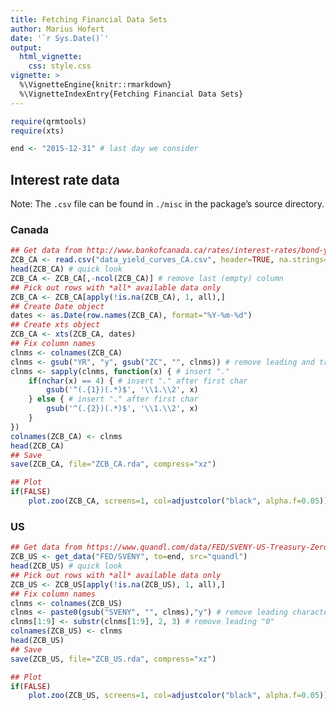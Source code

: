 ```yaml
---
title: Fetching Financial Data Sets
author: Marius Hofert
date: '`r Sys.Date()`'
output:
  html_vignette:
    css: style.css
vignette: >
  %\VignetteEngine{knitr::rmarkdown}
  %\VignetteIndexEntry{Fetching Financial Data Sets}
---
```

```r
require(qrmtools)
require(xts)

end <- "2015-12-31" # last day we consider
```

## Interest rate data

Note: The `.csv` file can be found in `./misc` in the package's source directory.

### Canada

```r
## Get data from http://www.bankofcanada.ca/rates/interest-rates/bond-yield-curves/
ZCB_CA <- read.csv("data_yield_curves_CA.csv", header=TRUE, na.strings=" na", row.names=1)
head(ZCB_CA) # quick look
ZCB_CA <- ZCB_CA[,-ncol(ZCB_CA)] # remove last (empty) column
## Pick out rows with *all* available data only
ZCB_CA <- ZCB_CA[apply(!is.na(ZCB_CA), 1, all),]
## Create Date object
dates <- as.Date(row.names(ZCB_CA), format="%Y-%m-%d")
## Create xts object
ZCB_CA <- xts(ZCB_CA, dates)
## Fix column names
clnms <- colnames(ZCB_CA)
clnms <- gsub("YR", "y", gsub("ZC", "", clnms)) # remove leading and trailing characters
clnms <- sapply(clnms, function(x) { # insert "."
    if(nchar(x) == 4) { # insert "." after first char
        gsub('^(.{1})(.*)$', '\\1.\\2', x)
    } else { # insert "." after first char
        gsub('^(.{2})(.*)$', '\\1.\\2', x)
    }
})
colnames(ZCB_CA) <- clnms
head(ZCB_CA)
## Save
save(ZCB_CA, file="ZCB_CA.rda", compress="xz")

## Plot
if(FALSE)
    plot.zoo(ZCB_CA, screens=1, col=adjustcolor("black", alpha.f=0.05))
```


### US

```r
## Get data from https://www.quandl.com/data/FED/SVENY-US-Treasury-Zero-Coupon-Yield-Curve
ZCB_US <- get_data("FED/SVENY", to=end, src="quandl")
head(ZCB_US) # quick look
## Pick out rows with *all* available data only
ZCB_US <- ZCB_US[apply(!is.na(ZCB_US), 1, all),]
## Fix column names
clnms <- colnames(ZCB_US)
clnms <- paste0(gsub("SVENY", "", clnms),"y") # remove leading characters and append "y"
clnms[1:9] <- substr(clnms[1:9], 2, 3) # remove leading "0"
colnames(ZCB_US) <- clnms
head(ZCB_US)
## Save
save(ZCB_US, file="ZCB_US.rda", compress="xz")

## Plot
if(FALSE)
    plot.zoo(ZCB_US, screens=1, col=adjustcolor("black", alpha.f=0.05))
```
